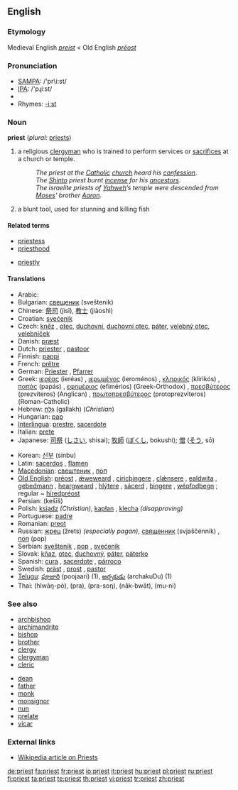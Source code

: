 ==English==

===Etymology===
Medieval English ''[[preist]]'' < Old English ''[[prēost]]''

===Pronunciation===
*[[w:SAMPA|SAMPA]]: /'pr\i:st/
*[[w:IPA|IPA]]: /'pɻiːst/
*{{audio|en-us-priest.ogg|Audio (US)}}
*Rhymes: [[Rhymes:English:-iːst|-iːst]]

===Noun===
'''priest''' (''plural:'' [[priests]])

# a religious [[clergyman]] who is trained to perform services or [[sacrifice]]s at a church or temple.
#: ''The priest at the [[Catholic]] [[church]] heard his [[confession]]''.
#: ''The [[Shinto]] priest burnt [[incense]] for his [[ancestors]]''.
#: ''The israelite priests of [[Yahweh]]’s temple were descended from [[Moses]]' brother [[Aaron]]''.
# a blunt tool, used for stunning and killing fish

====Related terms====
{{top}}
*[[priestess]]
*[[priesthood]]
{{mid}}
*[[priestly]]
{{bottom}}

====Translations====
{{trans-top|clergyman}}
*Arabic: {{Arab|[[قسيس]]}} {{IPAchar|(qesīs)}} {{m}}
*Bulgarian: [[свещеник]] (sveštenik) {{m}}
*Chinese: [[祭司]] (jìsī), [[教士]] (jiàoshì)
*Croatian: [[svećenik]] {{m}}
*Czech: [[kněz]] {{m}}, [[otec]], [[duchovní]], [[duchovní otec]], [[páter]], [[velebný otec]], [[velebníček]] {{m}}
*Danish: [[præst]]
*Dutch: [[priester]] {{m}}, [[pastoor]] {{m}}
*Finnish: [[pappi]]
*French: [[prêtre]] {{m}}
*German: [[Priester]] {{m}}, [[Pfarrer]] {{m}}
*Greek: [[ιερέας]] (ieréas) {{m}}, [[ιερωμένος]] (ieroménos) {{m}}, [[κληρικός]] (klirikós) {{m}}, [[παπάς]] (papás) {{m}}, [[εφημέριος]] (efimérios) (Greek-Orthodox) {{m}}, [[πρεσβύτερος]] (prezvíteros) (Anglican) {{m}}, [[πρωτοπρεσβύτερος]] (protoprezvíteros) (Roman-Catholic) {{m}}
*Hebrew: [[גלח|גַּלָּח]] (gallakh) {{m}} (''Christian'')
*Hungarian: [[pap]]
*[[Interlingua]]: [[prestre]], [[sacerdote]]
*Italian: [[prete]] {{m}}
*Japanese: [[司祭]] ([[しさい]], shisai); [[牧師]] ([[ぼくし]], bokushi); [[僧]] ([[そう]], sō)
{{trans-mid}}
*Korean: [[신부]] (sinbu)
*Latin: [[sacerdos]] {{mf}}, [[flamen]] {{mf}}
*[[Macedonian]]: [[свештеник]] {{m}}, [[поп]] {{m}}
*[[Old English]]: [[préost]] {{m}}, [[ǽweweard]] {{m}}, [[ciricþingere]] {{m}}, [[clǽnsere]] {{m}}, [[ealdwita]] {{m}}, [[gebedmann]] {{m}}, [[heargweard]] {{m}}, [[hlýtere]] {{m}}, [[sácerd]] {{mf}}, [[þingere]] {{m}}, [[wéofodþegn]] {{m}}; regular ~ [[híredpréost]] {{m}}
*Persian: {{fa-Arab|[[کشیش]]}} (kešīš)
*Polish: [[ksiądz]] {{m}} ''(Christian)'', [[kapłan]] {{m}}, [[klecha]] {{m}} ''(disapproving)''
*Portuguese: [[padre#Portuguese|padre]] {{m}}
*Romanian: [[preot]]
*Russian: [[жрец]] (žrets) {{m}} ''(especially pagan)'', [[священник]] (svjaščénnik) {{m}}, [[поп]] (pop) {{m}}
*Serbian: [[sveštenik]] {{m}}, [[pop]] {{m}}, [[svećenik]] {{m}}
*Slovak: [[kňaz]], [[otec]], [[duchovný]], [[páter]], [[páterko]] {{m}}
*Spanish: [[cura]] {{m}}, [[sacerdote]] {{m}}, [[párroco]] {{m}}
*Swedish: [[präst]] {{c}}, [[prost]] {{c}}, [[pastor]] {{c}}
*[[Telugu]]: [[పూజారి]] (poojaari) (1), [[అర్చకుడు]] (archakuDu) (1)
*Thai: {{Thai|[[หลวงพ่อ]]}} (hlwāŋ-pò), {{THchar|[[พระ]]}} (pra), {{Thai|[[พระสงฆ์]]}} (pra-soŋ), {{Thai|[[นักบวช]]}} (nâk-bwāt), {{Thai|[[มุนิ]]}} (mu-ni)
{{trans-bottom}}

===See also===
{{top}}
*[[archbishop]]
*[[archimandrite]]
*[[bishop]]
*[[brother]]
*[[clergy]]
*[[clergyman]]
*[[cleric]]
{{mid}}
*[[dean]]
*[[father]]
*[[monk]]
*[[monsignor]]
*[[nun]]
*[[prelate]]
*[[vicar]]
{{bottom}}

===External links===
*[[w:priest|Wikipedia article on Priests]]

[[de:priest]]
[[fa:priest]]
[[fr:priest]]
[[io:priest]]
[[it:priest]]
[[hu:priest]]
[[pl:priest]]
[[ru:priest]]
[[fi:priest]]
[[ta:priest]]
[[te:priest]]
[[th:priest]]
[[vi:priest]]
[[tr:priest]]
[[zh:priest]]
